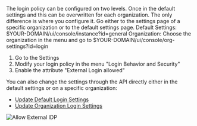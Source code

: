 The login policy can be configured on two levels. Once in the default settings and this can be overwritten for each organization.
The only difference is where you configure it. Go either to the settings page of a specific organization or to the default settings page.
Default Settings: $YOUR-DOMAIN/ui/console/instance?id=general
Organization: Choose the organization in the menu and go to $YOUR-DOMAIN/ui/console/org-settings?id=login

1. Go to the Settings
2. Modify your login policy in the menu "Login Behavior and Security"
3. Enable the attribute "External Login allowed"

You can also change the settings through the API directly either in the default settings or on a specific organization:
- [Update Default Login Settings](/docs/apis/resources/admin/admin-service-update-login-policy)
- [Update Organization Login Settings](/docs/apis/resources/mgmt/management-service-update-custom-login-policy)

![Allow External IDP](/img/guides/zitadel_allow_external_idp.png)

